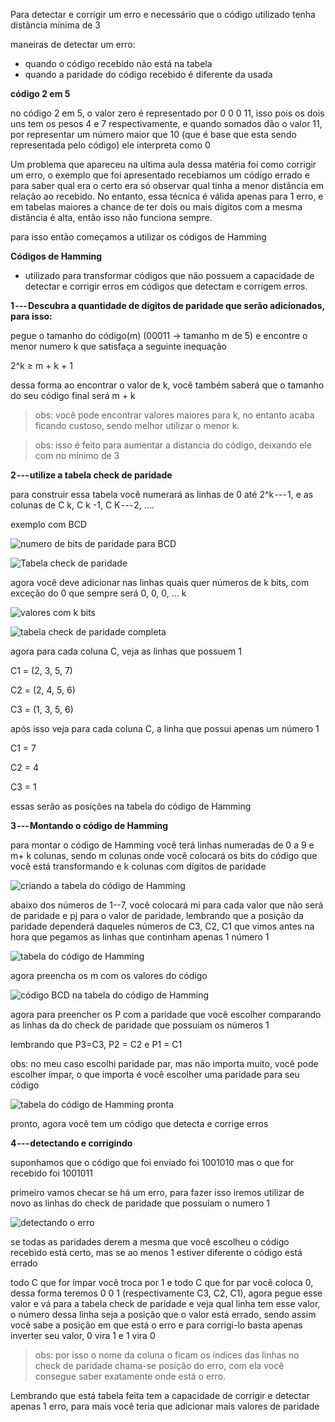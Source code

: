 






Para detectar e corrigir um erro e necessário que o código utilizado
tenha distância mínima de 3

maneiras de detectar um erro:

-   quando o código recebido não está na tabela
-   quando a paridade do código recebido é diferente da usada








**código 2 em 5**

no código 2 em 5, o valor zero é representado por 0 0 0 11, isso pois os
dois uns tem os pesos 4 e 7 respectivamente, e quando somados dão o
valor 11, por representar um número maior que 10 (que é base que esta
sendo representada pelo código) ele interpreta como 0








Um problema que apareceu na ultima aula dessa matéria foi como corrigir
um erro, o exemplo que foi apresentado recebíamos um código errado e
para saber qual era o certo era só observar qual tinha a menor distância
em relação ao recebido. No entanto, essa técnica é válida apenas para 1
erro, e em tabelas maiores a chance de ter dois ou mais dígitos com a
mesma distância é alta, então isso não funciona sempre.

para isso então começamos a utilizar os códigos de Hamming

**Códigos de Hamming**

-   utilizado para transformar códigos que não possuem a capacidade de
    detectar e corrigir erros em códigos que detectam e corrigem erros.

**1 --- Descubra a quantidade de dígitos de paridade que serão
adicionados, para isso:**

pegue o tamanho do código(m) (00011 → tamanho m de 5) e encontre o menor
numero k que satisfaça a seguinte inequação

2\^k ≥ m + k + 1

dessa forma ao encontrar o valor de k, você também saberá que o tamanho
do seu código final será m + k

> obs: você pode encontrar valores maiores para k, no entanto acaba
> ficando custoso, sendo melhor utilizar o menor k.

> obs: isso é feito para aumentar a distancia do código, deixando ele
> com no mínimo de 3

**2 --- utilize a tabela check de paridade**

para construir essa tabela você numerará as linhas de 0 até 2\^k --- 1,
e as colunas de C k, C k -1, C K --- 2, ....

exemplo com BCD

![numero de bits de paridade para BCD](/image/image_10.png)

![Tabela check de paridade](/image/image_11.png)

agora você deve adicionar nas linhas quais quer números de k bits, com
exceção do 0 que sempre será 0, 0, 0, ... k

![valores com k bits](/image/image_12.png)

![tabela check de paridade completa](/image/image_13.png)

agora para cada coluna C, veja as linhas que possuem 1

C1 = (2, 3, 5, 7)

C2 = (2, 4, 5, 6)

C3 = (1, 3, 5, 6)

após isso veja para cada coluna C, a linha que possui apenas um número 1

C1 = 7

C2 = 4

C3 = 1

essas serão as posições na tabela do código de Hamming

**3 --- Montando o código de Hamming**

para montar o código de Hamming você terá linhas numeradas de 0 a 9 e m+
k colunas, sendo m colunas onde você colocará os bits do código que você
está transformando e k colunas com dígitos de paridade

![criando a tabela do código de Hamming](/image/image_14.png)

abaixo dos números de 1--7, você colocará mi para cada valor que não
será de paridade e pj para o valor de paridade, lembrando que a posição
da paridade dependerá daqueles números de C3, C2, C1 que vimos antes na
hora que pegamos as linhas que continham apenas 1 número 1

![tabela do código de Hamming](/image/image_15.png)

agora preencha os m com os valores do código

![código BCD na tabela do código de Hamming](/image/image_16.png)

agora para preencher os P com a paridade que você escolher comparando as
linhas da do check de paridade que possuiam os números 1

lembrando que P3=C3, P2 = C2 e P1 = C1

obs: no meu caso escolhi paridade par, mas não importa muito, você pode
escolher ímpar, o que importa é você escolher uma paridade para seu
código

![tabela do código de Hamming pronta](/image/image_17.png)

pronto, agora você tem um código que detecta e corrige erros

**4 --- detectando e corrigindo**

suponhamos que o código que foi enviado foi 1001010 mas o que for
recebido foi 1001011

primeiro vamos checar se há um erro, para fazer isso iremos utilizar de
novo as linhas do check de paridade que possuíam o numero 1

![detectando o erro](/image/image_18.png)

se todas as paridades derem a mesma que você escolheu o código recebido
está certo, mas se ao menos 1 estiver diferente o código está errado

todo C que for ímpar você troca por 1 e todo C que for par você coloca
0, dessa forma teremos 0 0 1 (respectivamente C3, C2, C1), agora pegue
esse valor e vá para a tabela check de paridade e veja qual linha tem
esse valor, o número dessa linha seja a posição que o valor está errado,
sendo assim você sabe a posição em que está o erro e para corrigi-lo
basta apenas inverter seu valor, 0 vira 1 e 1 vira 0

> obs: por isso o nome da coluna o ficam os índices das linhas no check
> de paridade chama-se posição do erro, com ela você consegue saber
> exatamente onde está o erro.

Lembrando que está tabela feita tem a capacidade de corrigir e detectar
apenas 1 erro, para mais você teria que adicionar mais valores de
paridade


